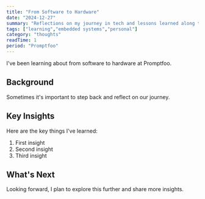```yaml
---
title: "From Software to Hardware"
date: "2024-12-27"
summary: "Reflections on my journey in tech and lessons learned along the way."
tags: ["learning","embedded systems","personal"]
category: "thoughts"
readTime: 1
period: "Promptfoo"
---
```


I've been learning about from software to hardware at Promptfoo.

## Background

Sometimes it's important to step back and reflect on our journey.

## Key Insights

Here are the key things I've learned:

1. First insight
2. Second insight
3. Third insight

## What's Next

Looking forward, I plan to explore this further and share more insights.

